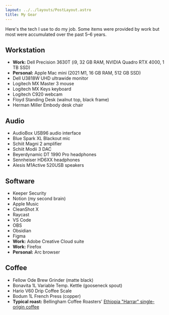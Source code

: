 ```yaml
---
layout: ../../layouts/PostLayout.astro
title: My Gear
---
```


<span class="gray">
	Here's the tech I use to do my job. Some items were provided by work but most were accumulated
	over the past 5–6 years.
</span>

## Workstation

- **Work:** Dell Precision 3630T (i9, 32 GB RAM, NVIDIA Quadro RTX 4000, 1 TB SSD)
- **Personal:** Apple Mac mini (2021 M1, 16 GB RAM, 512 GB SSD)
- Dell U3818W UHD ultrawide monitor
- Logitech MX Master 3 mouse
- Logitech MX Keys keyboard
- Logitech C920 webcam
- Floyd Standing Desk (walnut top, black frame)
- Herman Miller Embody desk chair

## Audio

- AudioBox USB96 audio interface
- Blue Spark XL Blackout mic
- Schiit Magni 2 amplifier
- Schiit Modii 3 DAC
- Beyerdynamic DT 1990 Pro headphones
- Sennheiser HD6XX headphones
- Alesis M1Active 520USB speakers

## Software

- Keeper Security
- Notion (my second brain)
- Apple Music
- CleanShot X
- Raycast
- VS Code
- OBS
- Obsidian
- Figma
- **Work:** Adobe Creative Cloud suite
- **Work:** Firefox
- **Personal:** Arc browser

## Coffee

- Fellow Ode Brew Grinder (matte black)
- Bonavita 1L Variable Temp. Kettle (gooseneck spout)
- Hario V60 Drip Coffee Scale
- Bodum 1L French Press (copper)
- **Typical roast:** Bellingham Coffee Roasters' [Ethiopia "Harrar" single-origin coffee](https://bellinghamcoffee.com/product/ethiopia-harrar/)
